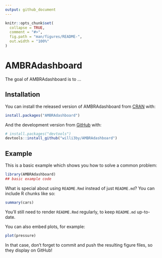 ```yaml
---
output: github_document
---
```


<!-- README.md is generated from README.Rmd. Please edit that file -->

```r
knitr::opts_chunk$set(
  collapse = TRUE,
  comment = "#>",
  fig.path = "man/figures/README-",
  out.width = "100%"
)
```

# AMBRAdashboard

<!-- badges: start -->
<!-- badges: end -->

The goal of AMBRAdashboard is to ...

## Installation

You can install the released version of AMBRAdashboard from [CRAN](https://CRAN.R-project.org) with:

``` r
install.packages("AMBRAdashboard")
```

And the development version from [GitHub](https://github.com/) with:

``` r
# install.packages("devtools")
devtools::install_github("willi3by/AMBRAdashboard")
```
## Example

This is a basic example which shows you how to solve a common problem:

```r
library(AMBRAdashboard)
## basic example code
```

What is special about using `README.Rmd` instead of just `README.md`? You can include R chunks like so:

```r
summary(cars)
```

You'll still need to render `README.Rmd` regularly, to keep `README.md` up-to-date.

You can also embed plots, for example:

```r
plot(pressure)
```

In that case, don't forget to commit and push the resulting figure files, so they display on GitHub!
